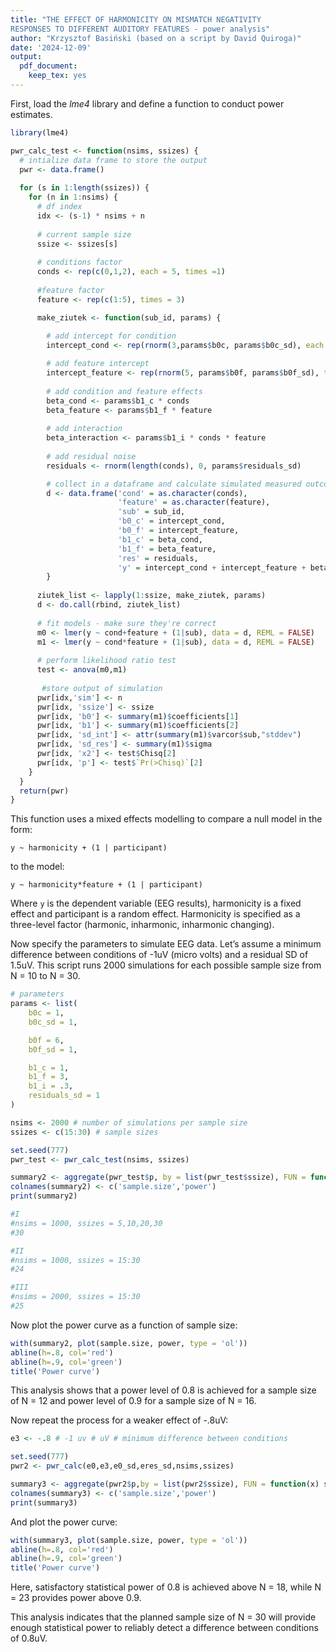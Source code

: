 ```yaml
---
title: "THE EFFECT OF HARMONICITY ON MISMATCH NEGATIVITY
RESPONSES TO DIFFERENT AUDITORY FEATURES - power analysis"
author: "Krzysztof Basiński (based on a script by David Quiroga)"
date: '2024-12-09'
output: 
  pdf_document: 
    keep_tex: yes
---
```


First, load the _lme4_ library and define a function to conduct power estimates.

```r

library(lme4)

pwr_calc_test <- function(nsims, ssizes) {
  # intialize data frame to store the output 
  pwr <- data.frame() 
  
  for (s in 1:length(ssizes)) {
    for (n in 1:nsims) {
      # df index
      idx <- (s-1) * nsims + n
      
      # current sample size
      ssize <- ssizes[s]
      
      # conditions factor
      conds <- rep(c(0,1,2), each = 5, times =1)
      
      #feature factor
      feature <- rep(c(1:5), times = 3)

      make_ziutek <- function(sub_id, params) {
        
        # add intercept for condition
        intercept_cond <- rep(rnorm(3,params$b0c, params$b0c_sd), each = 5)

        # add feature intercept
        intercept_feature <- rep(rnorm(5, params$b0f, params$b0f_sd), times=3)
        
        # add condition and feature effects
        beta_cond <- params$b1_c * conds
        beta_feature <- params$b1_f * feature
        
        # add interaction
        beta_interaction <- params$b1_i * conds * feature
        
        # add residual noise
        residuals <- rnorm(length(conds), 0, params$residuals_sd)

        # collect in a dataframe and calculate simulated measured outcome (y)
        d <- data.frame('cond' = as.character(conds), 
                        'feature' = as.character(feature),
                        'sub' = sub_id,
                        'b0_c' = intercept_cond,
                        'b0_f' = intercept_feature,
                        'b1_c' = beta_cond,
                        'b1_f' = beta_feature,
                        'res' = residuals,
                        'y' = intercept_cond + intercept_feature + beta_cond + beta_feature + beta_interaction + residuals)
        }
      
      ziutek_list <- lapply(1:ssize, make_ziutek, params)
      d <- do.call(rbind, ziutek_list)
      
      # fit models - make sure they're correct
      m0 <- lmer(y ~ cond+feature + (1|sub), data = d, REML = FALSE)
      m1 <- lmer(y ~ cond*feature + (1|sub), data = d, REML = FALSE)
      
      # perform likelihood ratio test
      test <- anova(m0,m1)
     
       #store output of simulation
      pwr[idx,'sim'] <- n
      pwr[idx, 'ssize'] <- ssize
      pwr[idx, 'b0'] <- summary(m1)$coefficients[1]
      pwr[idx, 'b1'] <- summary(m1)$coefficients[2]
      pwr[idx, 'sd_int'] <- attr(summary(m1)$varcor$sub,"stddev") 
      pwr[idx, 'sd_res'] <- summary(m1)$sigma
      pwr[idx, 'x2'] <- test$Chisq[2]
      pwr[idx, 'p'] <- test$`Pr(>Chisq)`[2]
    }
  }
  return(pwr)
} 

```

This function uses a mixed effects modelling to compare a null model in the form:

` y ~ harmonicity + (1 | participant) `

to the model:

` y ~ harmonicity*feature + (1 | participant) `

Where `y` is the dependent variable (EEG results), harmonicity is a fixed effect and participant is a random effect. Harmonicity is specified as a three-level factor (harmonic, inharmonic, inharmonic changing).


Now specify the parameters to simulate EEG data. Let's assume a minimum difference between conditions of -1uV (micro volts) and a residual SD of 1.5uV. This script runs 2000 simulations for each possible sample size from N = 10 to N = 30.

```r

# parameters
params <- list(
    b0c = 1,
    b0c_sd = 1,

    b0f = 6,
    b0f_sd = 1,

    b1_c = 1,
    b1_f = 3,
    b1_i = .3,
    residuals_sd = 1
)

nsims <- 2000 # number of simulations per sample size
ssizes <- c(15:30) # sample sizes

set.seed(777)
pwr_test <- pwr_calc_test(nsims, ssizes)

summary2 <- aggregate(pwr_test$p, by = list(pwr_test$ssize), FUN = function(x) sum(x < 0.05)/length(x))
colnames(summary2) <- c('sample.size','power')
print(summary2)

#I
#nsims = 1000, ssizes = 5,10,20,30
#30

#II
#nsims = 1000, ssizes = 15:30
#24

#III
#nsims = 2000, ssizes = 15:30
#25


```


Now plot the power curve as a function of sample size:
```r
with(summary2, plot(sample.size, power, type = 'ol')) 
abline(h=.8, col='red')
abline(h=.9, col='green')
title('Power curve')
```

This analysis shows that a power level of 0.8 is achieved for a sample size of N = 12 and power level of 0.9 for a sample size of N = 16.

Now repeat the process for a weaker effect of -.8uV:

```r

e3 <- -.8 # -1 uv # uV # minimum difference between conditions

set.seed(777)
pwr2 <- pwr_calc(e0,e3,e0_sd,eres_sd,nsims,ssizes)

summary3 <- aggregate(pwr2$p,by = list(pwr2$ssize), FUN = function(x) sum(x < 0.05)/length(x))
colnames(summary3) <- c('sample.size','power')
print(summary3)

```

And plot the power curve:

```r
with(summary3, plot(sample.size, power, type = 'ol')) 
abline(h=.8, col='red')
abline(h=.9, col='green')
title('Power curve')
```

Here, satisfactory statistical power of 0.8 is achieved above N = 18, while N = 23 provides power above 0.9.

This analysis indicates that the planned sample size of N = 30 will provide enough statistical power to reliably detect a difference between conditions of 0.8uV.